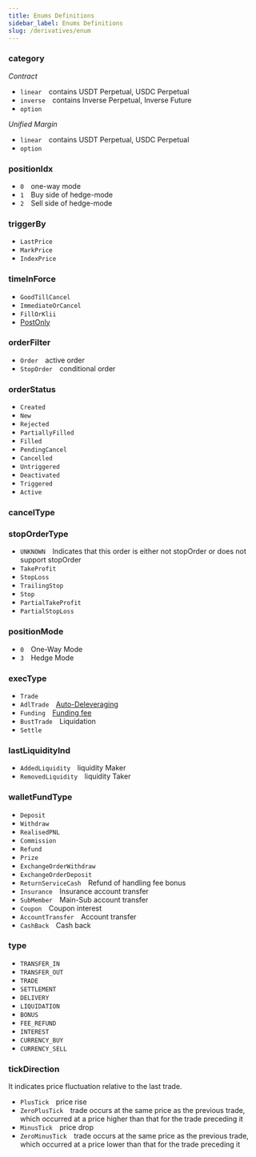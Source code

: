 ```yaml
---
title: Enums Definitions
sidebar_label: Enums Definitions
slug: /derivatives/enum
---
```


### category
_Contract_
* `linear`&emsp;contains USDT Perpetual, USDC Perpetual
* `inverse`&emsp;contains Inverse Perpetual, Inverse Future
* `option`

_Unified Margin_
* `linear`&emsp;contains USDT Perpetual, USDC Perpetual
* `option`

### positionIdx
* `0`&emsp;one-way mode
* `1`&emsp;Buy side of hedge-mode
* `2`&emsp;Sell side of hedge-mode

### triggerBy
* `LastPrice`
* `MarkPrice`
* `IndexPrice`

### timeInForce
* `GoodTillCancel`
* `ImmediateOrCancel`
* `FillOrKlii`
* <a href="https://www.bybit.com/en-US/help-center/bybitHC_Article?language=en_US&id=000001051">PostOnly</a>

### orderFilter
* `Order`&emsp;active order
* `StopOrder`&emsp;conditional order

### orderStatus
* `Created`
* `New`
* `Rejected`
* `PartiallyFilled`
* `Filled`
* `PendingCancel`
* `Cancelled`
* `Untriggered`
* `Deactivated`
* `Triggered`
* `Active`

### cancelType

### stopOrderType
* `UNKNOWN`&emsp;Indicates that this order is either not stopOrder or does not support stopOrder
* `TakeProfit`
* `StopLoss`
* `TrailingStop`
* `Stop`
* `PartialTakeProfit`
* `PartialStopLoss`

### positionMode
* `0`&emsp;One-Way Mode
* `3`&emsp;Hedge Mode

### execType
* `Trade`
* `AdlTrade`&emsp;<a href="https://www.bybit.com/en-US/help-center/bybitHC_Article?language=en_US&id=000001124">Auto-Deleveraging</a>
* `Funding`&emsp;<a href="https://www.bybit.com/en-US/help-center/HelpCenterKnowledge/bybitHC_Article?id=000001123&language=en_US">Funding fee</a>
* `BustTrade`&emsp;Liquidation
* `Settle`

### lastLiquidityInd
* `AddedLiquidity`&emsp;liquidity Maker
* `RemovedLiquidity`&emsp;liquidity Taker

### walletFundType
* `Deposit`
* `Withdraw`
* `RealisedPNL`
* `Commission`
* `Refund`
* `Prize`
* `ExchangeOrderWithdraw`
* `ExchangeOrderDeposit`
* `ReturnServiceCash`&emsp;Refund of handling fee bonus
* `Insurance`&emsp;Insurance account transfer
* `SubMember`&emsp;Main-Sub account transfer
* `Coupon`&emsp;Coupon interest
* `AccountTransfer`&emsp;Account transfer
* `CashBack`&emsp;Cash back

### type
* `TRANSFER_IN`
* `TRANSFER_OUT`
* `TRADE`
* `SETTLEMENT`
* `DELIVERY`
* `LIQUIDATION`
* `BONUS`
* `FEE_REFUND`
* `INTEREST`
* `CURRENCY_BUY`
* `CURRENCY_SELL`

### tickDirection
It indicates price fluctuation relative to the last trade.
* `PlusTick`&emsp;price rise
* `ZeroPlusTick`&emsp;trade occurs at the same price as the previous trade, which occurred at a price higher than that for the trade preceding it
* `MinusTick`&emsp;price drop
* `ZeroMinusTick`&emsp;trade occurs at the same price as the previous trade, which occurred at a price lower than that for the trade preceding it